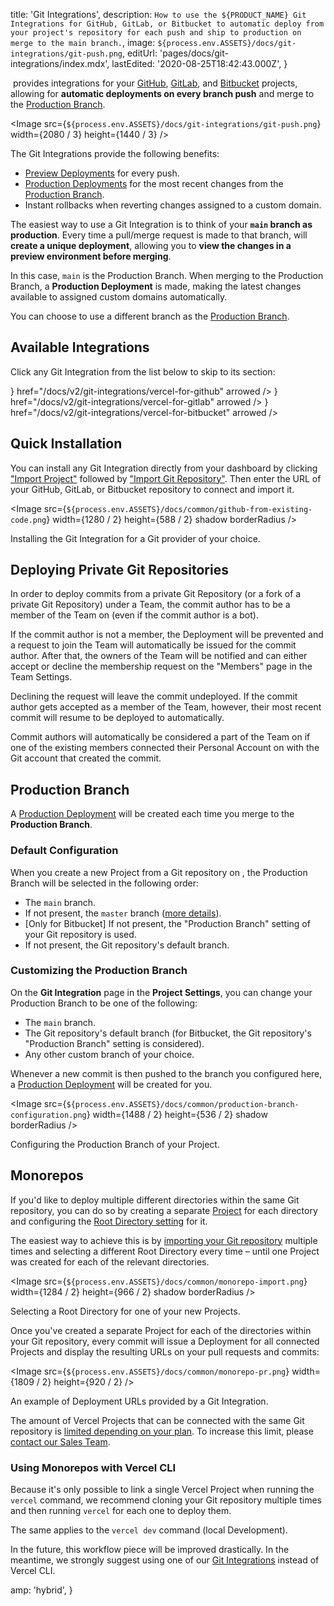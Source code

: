
  title: 'Git Integrations',
  description: `How to use the ${PRODUCT_NAME} Git Integrations for GitHub, GitLab, or Bitbucket to automatic deploy from your project's repository for each push and ship to production on merge to the main branch.`,
  image: `${process.env.ASSETS}/docs/git-integrations/git-push.png`,
  editUrl: 'pages/docs/git-integrations/index.mdx',
  lastEdited: '2020-08-25T18:42:43.000Z',
}

​​<ProductName /> provides integrations for your [GitHub](/docs/v2/git-integrations/vercel-for-github), [GitLab](/docs/v2/git-integrations/vercel-for-gitlab), and [Bitbucket](/docs/v2/git-integrations/vercel-for-bitbucket) projects, allowing for **automatic deployments on every branch push** and merge to the [Production Branch](#production-branch).

<Image
  src={`${process.env.ASSETS}/docs/git-integrations/git-push.png`}
  width={2080 / 3}
  height={1440 / 3}
/>

The <ProductName /> Git Integrations provide the following benefits:

- [Preview Deployments](/docs/v2/platform/deployments#preview) for every push.
- [Production Deployments](/docs/v2/platform/deployments#production) for the most recent changes from the [Production Branch](#production-branch).
- Instant rollbacks when reverting changes assigned to a custom domain.

The easiest way to use a Git Integration is to think of your **`main` branch as production**. Every time a pull/merge request is made to that branch, <ProductName /> will **create a unique deployment**, allowing you to **view the changes in a preview environment before merging**.

In this case, `main` is the Production Branch. When merging to the Production Branch, a **Production Deployment** is made, making the latest changes available to assigned custom domains automatically.

You can choose to use a different branch as the [Production Branch](#production-branch).

## Available Integrations

Click any Git Integration from the list below to skip to its section:

<List columnsDesktop={3} columnsTablet={3} columnsMobile={1}>
  <IconCard
    label="GitHub"
    icon={<GitHubIcon />}
    href="/docs/v2/git-integrations/vercel-for-github"
    arrowed
  />
  <IconCard
    label="GitLab"
    icon={<GitLabIcon />}
    href="/docs/v2/git-integrations/vercel-for-gitlab"
    arrowed
  />
  <IconCard
    label="Bitbucket"
    icon={<BitbucketIcon />}
    href="/docs/v2/git-integrations/vercel-for-bitbucket"
    arrowed
  />
</List>

## Quick Installation

You can install any Git Integration directly from your dashboard by clicking ["Import Project"](/import) followed by ["Import Git Repository"](/import/git). Then enter the URL of your GitHub, GitLab, or Bitbucket repository to connect and import it.

<Image
  src={`${process.env.ASSETS}/docs/common/github-from-existing-code.png`}
  width={1280 / 2}
  height={588 / 2}
  shadow
  borderRadius
/>
<Caption>
  Installing the Git Integration for a Git provider of your choice.
</Caption>

## Deploying Private Git Repositories

In order to deploy commits from a private Git Repository (or a fork of a private Git Repository) under a Team, the commit author has to be a member of the Team on <ProductName /> (even if the commit author is a bot).

If the commit author is not a member, the Deployment will be prevented and a request to join the Team will automatically be issued for the commit author. After that, the owners of the Team will be notified and can either accept or decline the membership request on the "Members" page in the Team Settings.

Declining the request will leave the commit undeployed. If the commit author gets accepted as a member of the Team, however, their most recent commit will resume to be deployed to <ProductName /> automatically.

Commit authors will automatically be considered a part of the Team on <ProductName /> if one of the existing members connected their Personal Account on <ProductName /> with the Git account that created the commit.

## Production Branch

A [Production Deployment](/docs/v2/platform/deployments#production) will be created each time you merge to the **Production Branch**.

### Default Configuration

When you create a new Project from a Git repository on <ProductName />, the Production Branch will be selected in the following order:

- The `main` branch.
- If not present, the `master` branch ([more details](https://vercel.com/blog/custom-production-branch#a-note-on-the-master-branch)).
- [Only for Bitbucket] If not present, the "Production Branch" setting of your Git repository is used.
- If not present, the Git repository's default branch.

### Customizing the Production Branch

On the **Git Integration** page in the **Project Settings**, you can change your Production Branch to be one of the following:

- The `main` branch.
- The Git repository's default branch (for Bitbucket, the Git repository's "Production Branch" setting is considered).
- Any other custom branch of your choice.

Whenever a new commit is then pushed to the branch you configured here, a [Production Deployment](/docs/v2/platform/deployments#production) will be created for you.

<Image
  src={`${process.env.ASSETS}/docs/common/production-branch-configuration.png`}
  width={1488 / 2}
  height={536 / 2}
  shadow
  borderRadius
/>
<Caption>Configuring the Production Branch of your Project.</Caption>

## Monorepos

If you'd like to deploy multiple different directories within the same Git repository,
you can do so by creating a separate [Project](/docs/platform/projects) for each directory and configuring the [Root Directory setting](/docs/build-step?query=root%20directory#root-directory) for it.

The easiest way to achieve this is by [importing your Git repository](/docs/v2/git-integrations#quick-installation) multiple times and selecting a different
Root Directory every time – until one Project was created for each of the relevant directories.

<Image
  src={`${process.env.ASSETS}/docs/common/monorepo-import.png`}
  width={1284 / 2}
  height={966 / 2}
  shadow
  borderRadius
/>
<Caption>Selecting a Root Directory for one of your new Projects.</Caption>

Once you've created a separate Project for each of the directories within your Git repository,
every commit will issue a Deployment for all connected Projects and display the resulting URLs on your pull requests and commits:

<Image
  src={`${process.env.ASSETS}/docs/common/monorepo-pr.png`}
  width={1809 / 2}
  height={920 / 2}
/>
<Caption>An example of Deployment URLs provided by a Git Integration.</Caption>

The amount of Vercel Projects that can be connected with the same Git repository is [limited depending on your plan](/docs/platform/limits#general-limits). To increase this limit, please [contact our Sales Team](/contact/sales).

### Using Monorepos with Vercel CLI

Because it's only possible to link a single Vercel Project when running the `vercel` command, we recommend cloning your Git repository multiple times and then running `vercel` for each one to deploy them.

The same applies to the `vercel dev` command (local Development).

In the future, this workflow piece will be improved drastically. In the meantime, we strongly suggest using one of our [Git Integrations](/docs/git-integrations) instead of Vercel CLI.


  amp: 'hybrid',
}
